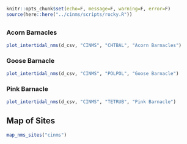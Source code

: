 
```r
knitr::opts_chunk$set(echo=F, message=F, warning=F, error=F)
source(here::here("../cinms/scripts/rocky.R"))
```

## {.tabset}

### Acorn Barnacles

```r
plot_intertidal_nms(d_csv, "CINMS", "CHTBAL", "Acorn Barnacles")
```

### Goose Barnacle

```r
plot_intertidal_nms(d_csv, "CINMS", "POLPOL", "Goose Barnacle")
```

### Pink Barnacle

```r
plot_intertidal_nms(d_csv, "CINMS", "TETRUB", "Pink Barnacle")
```

## Map of Sites

```r
map_nms_sites("cinms")
```















